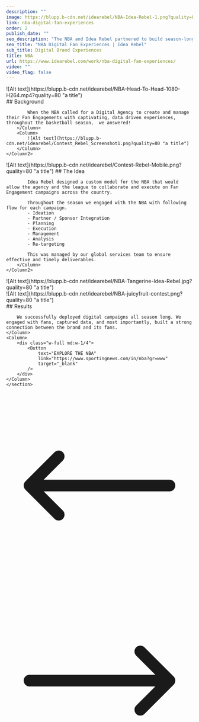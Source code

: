 ```yaml
---
description: ""
image: https://blupp.b-cdn.net/idearebel/NBA-Idea-Rebel-1.png?quality=80
link: nba-digital-fan-experiences
order: 2
publish_date: ""
seo_description: "The NBA and Idea Rebel partnered to build season-long Fan Experiences. A blend of the Idea Rebel Creative Services and Contest Rebel - Sweepstakes platform."
seo_title: "NBA Digital Fan Experiences | Idea Rebel"
sub_title: Digital Brand Experiences
title: NBA
url: https://www.idearebel.com/work/nba-digital-fan-experiences/
video: ""
video_flag: false
---
```


<section class="container mx-auto max-w-6xl mt-20 bg-zinc-200">
    <Column>
        ![Alt text](https://blupp.b-cdn.net/idearebel/NBA-Head-To-Head-1080-H264.mp4?quality=80 "a title")
    </Column>
</section>
<section class="container mx-auto max-w-6xl py-10">
    <Column2>
        <Column>
            ## Background

            When the NBA called for a Digital Agency to create and manage their Fan Engagements with captivating, data driven experiences, throughout the basketball season,  we answered!   
        </Column>
        <Column>
            ![Alt text](https://blupp.b-cdn.net/idearebel/Contest_Rebel_Screenshot1.png?quality=80 "a title")
        </Column>
    </Column2>
</section>
<section class="container mx-auto max-w-6xl py-10">
    <Column2>
        <Column>
            ![Alt text](https://blupp.b-cdn.net/idearebel/Contest-Rebel-Mobile.png?quality=80 "a title")
        </Column>
        <Column>
            ## The Idea

            Idea Rebel designed a custom model for the NBA that would allow the agency and the league to collaborate and execute on Fan Engagement campaigns across the country.

            Throughout the season we engaged with the NBA with following flow for each campaign.
            - Ideation
            - Partner / Sponsor Integration
            - Planning
            - Execution
            - Management
            - Analysis
            - Re-targeting

            This was managed by our global services team to ensure effective and timely deliverables.
        </Column>
    </Column2>
</section>
<section class="container mx-auto max-w-6xl p-4 md:p-20 bg-zinc-200">
    <Column>
        ![Alt text](https://blupp.b-cdn.net/idearebel/NBA-Tangerine-Idea-Rebel.jpg?quality=80 "a title")
    </Column>
</section>

<section class="container mx-auto max-w-6xl p-4 md:p-20 bg-zinc-200 mt-4 md:mt-20">
    <Column>
        ![Alt text](https://blupp.b-cdn.net/idearebel/NBA-juicyfruit-contest.png?quality=80 "a title")
    </Column>
</section>

<section class="bg-zinc-200 mt-20">
    <section class="container mx-auto max-w-6xl p-4 md:p-0 md:py-20">
    <Column>
        ## Results

        We successfully deployed digital campaigns all season long. We engaged with fans, captured data, and most importantly, built a strong connection between the brand and its fans.
    </Column>
    <Column>
        <div class="w-full md:w-1/4">
            <Button
                text="EXPLORE THE NBA"
                link="https://www.sportingnews.com/in/nba?gr=www"
                target="_blank"
            />
        </div>
    </Column>
    </section>
</section>
<section class="container mx-auto max-w-6xl p-2">
    <Column>
        <div class="flex justify-between">
            <a href="/work/bc-ferries-website-and-mobile-app/" class="underline">
                <div class="flex flex-col gap-2">
                    <ParagraphGaramond
                        text="Previous Project"
                    />
                    <div class="flex items-center gap-2">
                        <svg xmlns="http://www.w3.org/2000/svg" fill="none" viewBox="0 0 24 24" stroke-width="1.5" stroke="currentColor" class="w-6 h-6">
                            <path stroke-linecap="round" stroke-linejoin="round" d="M6.75 15.75L3 12m0 0l3.75-3.75M3 12h18" />
                        </svg>
                        <H3
                            text="BC Ferries"
                        />
                    </div>
                </div>
            </a>
            <a href="/work/7-eleven/" class="underline">
                <div class="flex flex-col gap-2 text-right">
                    <ParagraphGaramond
                        text="Next Project"
                    />
                    <div class="flex items-center gap-2">
                        <H3
                            text="7 Eleven Canada"
                        />
                        <svg xmlns="http://www.w3.org/2000/svg" fill="none" viewBox="0 0 24 24" stroke-width="1.5" stroke="currentColor" class="w-6 h-6">
                            <path stroke-linecap="round" stroke-linejoin="round" d="M17.25 8.25L21 12m0 0l-3.75 3.75M21 12H3" />
                        </svg>
                    </div>
                </div>
            </a>
        </div>
    </Column>
</section>
